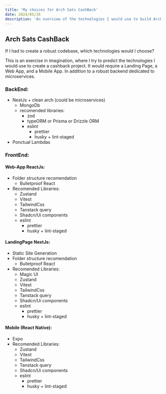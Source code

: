 ```yaml
---
title: 'My choices for Arch Sats CashBack'
date: 2024/05/26
description: 'An overview of the technologies I would use to build Arch Sats CashBack.'
---
```



<BlogHeader
  title="My choices for Arch Sats CashBack"
  date="2024/05/26"
  description="An overview of the technologies I would use to build Arch Sats CashBack."
/>

## Arch Sats CashBack

If I had to create a robust codebase, which technologies would I choose?

This is an exercise in imagination, where I try to predict the technologies I would use to create a cashback project.
It would require a Landing Page, a Web App, and a Mobile App.
In addition to a robust backend dedicated to microservices.


### BackEnd:

- NestJs + clean arch (could be microservices)
  - MongoDb
  - recomended libraries:
    - zod
    - typeORM or Prisma or Drizzle ORM
    - eslint
      - prettier
      - husky + lint-staged
- Ponctual Lambdas

### FrontEnd:

#### Web-App ReactJs:

- Folder structure recomendation
  - Bulletproof React
- Recomended Libraries:
  - Zustand
  - Vitest
  - TailwindCss
  - Tanstack query
  - Shadcn/Ui components
  - eslint
    - prettier
    - husky + lint-staged

#### LandingPage NextJs:

- Static Site Generation
- Folder structure recomendation
  - Bulletproof React
- Recomended Libraries:
  - Magic UI
  - Zustand
  - Vitest
  - TailwindCss
  - Tanstack query
  - Shadcn/Ui components
  - eslint
    - prettier
    - husky + lint-staged

#### Mobile (React Native):

- Expo
- Recomended Libraries:
  - Zustand
  - Vitest
  - TailwindCss
  - Tanstack query
  - Shadcn/Ui components
  - eslint
    - prettier
    - husky + lint-staged
